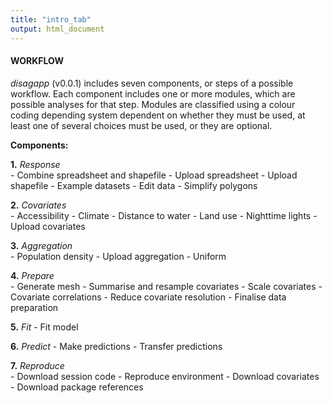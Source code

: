 ```yaml
---
title: "intro_tab"
output: html_document
---
```


#### WORKFLOW

*disagapp* (v0.0.1) includes seven components, or steps of a possible workflow. Each component includes one or more modules, which are possible analyses for that step. Modules are classified using a colour coding depending system dependent on whether they <span class="module_mandatory">must be used</span>, <span class="module_choice">at least one of several choices must be used</span>, <span class="module_optional">or they are optional</span>.

**Components:**  

**1.** *Response*  
- <span class="module_choice">Combine spreadsheet and shapefile</span>
- <span class="module_choice">Upload spreadsheet</span>
- <span class="module_choice">Upload shapefile</span>
- <span class="module_choice">Example datasets</span>
- <span class="module_optional">Edit data</span>
- <span class="module_optional">Simplify polygons</span>

**2.** *Covariates*  
- <span class="module_choice">Accessibility</span>
- <span class="module_choice">Climate</span>
- <span class="module_choice">Distance to water</span>
- <span class="module_choice">Land use</span>
- <span class="module_choice">Nighttime lights</span>
- <span class="module_choice">Upload covariates</span>

**3.** *Aggregation*  
- <span class="module_choice">Population density</span>
- <span class="module_choice">Upload aggregation</span>
- <span class="module_choice">Uniform</span>

**4.** *Prepare*  
- <span class="module_mandatory">Generate mesh</span>
- <span class="module_mandatory">Summarise and resample covariates</span>
- <span class="module_mandatory">Scale covariates</span>
- <span class="module_optional">Covariate correlations</span>
- <span class="module_optional">Reduce covariate resolution</span>
- <span class="module_mandatory">Finalise data preparation</span>

**5.** *Fit*
- <span class="module_mandatory">Fit model</span>

**6.** *Predict*
- <span class="module_mandatory">Make predictions</span>
- <span class="module_optional">Transfer predictions</span>

**7.** *Reproduce*  
- <span class="module_optional">Download session code</span>
- <span class="module_optional">Reproduce environment</span>
- <span class="module_optional">Download covariates</span>
- <span class="module_optional">Download package references</span>
